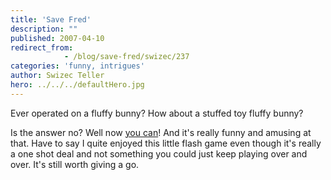 ```yaml
---
title: 'Save Fred'
description: ""
published: 2007-04-10
redirect_from: 
            - /blog/save-fred/swizec/237
categories: 'funny, intrigues'
author: Swizec Teller
hero: ../../../defaultHero.jpg
---
```

Ever operated on a fluffy bunny? How about a stuffed toy fluffy bunny?

Is the answer no? Well now [you can](http://www.10mg.nl/)! And it's really funny and amusing at that. Have to say I quite enjoyed this little flash game even though it's really a one shot deal and not something you could just keep playing over and over. It's still worth giving a go.